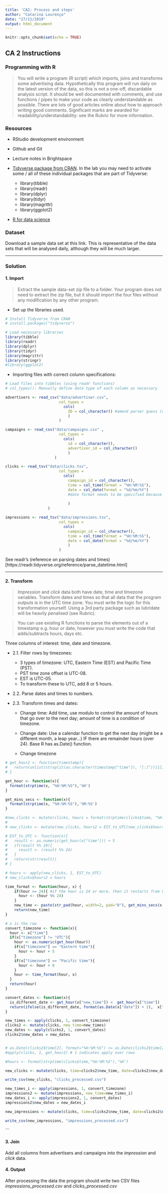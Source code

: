 ```yaml
---
title: 'CA2: Process and steps'
author: "Catarina Lourenço"
date: "27/11/2019"
output: html_document
---
```


```r
knitr::opts_chunk$set(echo = TRUE)
```

## CA 2 Instructions
### Programming with R

> You will write a program (R script) which imports, joins and transforms some advertising data. 
Hypothetically this program will run daily on the latest version of the data, so this is not a one-off, discardable analysis script. It should be well documented with comments, and use functions / pipes to make your code as clearly understandable as possible. There are lots of good articles online about how to approach writing good comments. Significant marks are awarded for readability/understandability: see the Rubric for more information.

### Resources

* RStudio development environment 

* Github and Git

* Lecture notes in Brightspace

* [Tidyverse package from CRAN](https://www.tidyverse.org/). In the lab you may need to activate some / all of these individual packages that are part of Tidyverse:

  + library(tibble)
  + library(readr)
  + library(dplyr)
  + library(tidyr)
  + library(magrittr)
  + library(ggplot2)

* [R for data science](http://r4ds.had.co.nz/)



### Dataset
Download a sample data set at this link. This is representative of the data sets that will be analysed daily, although they will be much larger.

***

### Solution 


#### 1. Import
> Extract the sample data-set zip file to a folder. Your program does not need to extract the zip file, but it should import the four files without any modification by any other program.

* Set up the libraries used. 

```R
# Install Tidyverse from CRAN
# install.packages("tidyverse")

# Load necessary libraries
library(tibble)
library(readr)
library(dplyr)
library(tidyr)
library(magrittr)
library(stringr)
#library(ggplot2)

```

* Importing files with correct column specifications:

```R
# Load files into tibbles (using readr functions)
# col_types(): Manually define data type of each column as necessary

advertisers <- read_csv("data/advertiser.csv", 
                        col_types = 
                          cols(
                            ID = col_character() #amend parser guess (double) to string
                            )
                        )

campaigns <- read_csv("data/campaigns.csv" , 
                        col_types = 
                          cols(
                            id = col_character(),
                            advertiser_id = col_character()
                            )
                      )

clicks <- read_tsv("data/clicks.tsv", 
                        col_types = 
                          cols(
                            campaign_id = col_character(),
                            time = col_time(format = "%H:%M:%S"),
                            date = col_date(format = "%d/%m/%Y")
                            #date format needs to be specified because the original doesn't conform to ISO standard
                            
                            )
                   )

impressions <- read_tsv("data/impressions.tsv", 
                        col_types = 
                          cols(
                            campaign_id = col_character(),
                            time = col_time(format = "%H:%M:%S"),
                            date = col_date(format = "%d/%m/%Y")
                            )
                        )

```

See readr's (reference on parsing dates and times)[https://readr.tidyverse.org/reference/parse_datetime.html] 

***

#### 2. Transform
> _Impression_ and _click_ data both have date, time and timezone variables. Transform dates and times so that all data that the program outputs is in the UTC time zone.
You must write the logic for this transformation yourself. Using a 3rd party package such as lubridate will be heavily penalised (see Rubric).

> You can use existing R functions to parse the elements out of a timestamp e.g. hour or date, however you must write the code that adds/subtracts hours, days etc. 

Three columns of interest: time, date and timezone.

* 2.1. Filter rows by timezones:

  + 3 types of timezone: UTC, Eastern Time (EST) and Pacific Time (PST). 
  + PST time zone offset is UTC-08. 
  + EST is UTC-05. 
  + To transform these to UTC, add 8 or 5 hours.


* 2.2. Parse dates and times to numbers.

* 2.3. Transform times and dates:

  + Change time: Add time, use modulo to control the amount of hours that go over to the next day; amount of time is a condition of timezone.
  
  + Change date: Use a calendar function to get the next day (might be a different month, a leap year...) IF there are remainder hours (over 24). Base R has as.Date() function.
  
  + Change timezone



```R

# get_hour2 <- function(timestamp){
#   return(unlist(strsplit(as.character(timestamp["time"]), "[:]"))[1])
# }

get_hour <- function(x){
  format(strptime(x, "%H:%M:%S"),'%H')
}

get_mins_secs <- function(x){
  format(strptime(x, "%H:%M:%S"),'%M:%S')
}

#new_clicks <- mutate(clicks, hours = format(strptime(clicks$time, "%H:%M:%S"),'%H'))
# 
# new_clicks <- mutate(new_clicks, hours2 = EST_to_UTC(new_clicks$hours))

# EST_to_UTC <- function(x){
#   result <- as.numeric(get_hour(x["time"])) + 5
#   if(result %% 24){
#     result <- (result %% 24)
#   }
#   return(str(result))
# }

# hours <- apply(new_clicks, 1, EST_to_UTC)
# new_clicks$hours2 = hours

time_format <- function(hour, x) {
    if(hour >= 24){ #if the hour is 24 or more, then it restarts from 0 (and date is +1, handled elsewhere)
      hour <- (hour %% 24)
    }
    new_time <- paste(str_pad(hour, width=2, pad="0"), get_mins_secs(x["time"]),  sep=":")
    return(new_time)
}

# x is the row
convert_timezone <- function(x){
  hour <- x["time"]
  if(x["timezone"] != "UTC"){
    hour <- as.numeric(get_hour(hour))
    if(x["timezone"] == "Eastern time"){
      hour <- hour + 5
    } 
    if(x["timezone"] == "Pacific time"){
      hour <- hour + 8
    }
    hour <- time_format(hour, x)
  }
  return(hour)
}

convert_dates <- function(x){
  is_different_date <- get_hour(x["new_time"]) <  get_hour(x["time"])
  return(ifelse(is_different_date, format(as.Date(x["date"]) + 1),  x["date"]))
}

new_times <- apply(clicks, 1, convert_timezone)
clicks2 <- mutate(clicks, new_time=new_times) 
new_dates <- apply(clicks2, 1, convert_dates)
clicks2$new_dates = new_dates


# as.Date(clicks2$time[2], format="%H:%M:%S") >= as.Date(clicks2$time[2], format="%H:%M:%S")
#apply(clicks, 1, get_hour2) # 1 indicates apply over rows

#hours <- format(strptime(clicks$time,"%H:%M:%S"),'%H')

new_clicks <- mutate(clicks, time=clicks2$new_time, date=clicks2$new_dates, timezone="UTC") %>% left_join(campaigns, by = c("campaign_id" = "id")) %>% left_join(advertisers, by = c("advertiser_id" = "ID")) %>% rename(campaign_name = name.x, advertiser_name = name.y)

write_csv(new_clicks, "clicks_processed.csv")

```


```r

new_times_i <- apply(impressions, 1, convert_timezone)
impressions2 <- mutate(impressions, new_time=new_times_i) 
new_dates_i <- apply(impressions2, 1, convert_dates)
impressions2$new_dates = new_dates_i

new_impressions <- mutate(clicks, time=clicks2$new_time, date=clicks2$new_dates, timezone="UTC") %>% left_join(campaigns, by = c("campaign_id" = "id")) %>% left_join(advertisers, by = c("advertiser_id" = "ID")) %>% rename(campaign_name = name.x, advertiser_name = name.y)

write_csv(new_impressions, "impressions_processed.csv")

```

```

#### 3. Join
Add all columns from advertisers and campaigns into the _impression_ and _click_ data.



#### 4. Output
After processing the data the program should write two CSV files _impressions_processed.csv_ and _clicks_processed.csv_